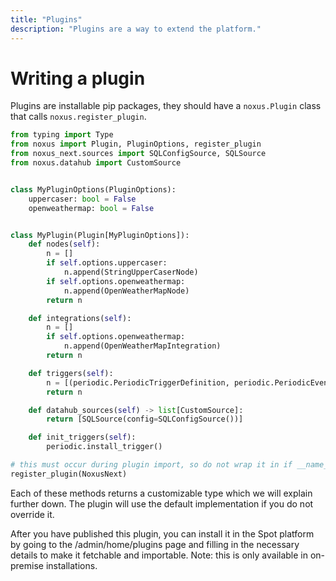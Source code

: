```yaml
---
title: "Plugins"
description: "Plugins are a way to extend the platform."
---
```



# Writing a plugin

Plugins are installable pip packages, they should have a `noxus.Plugin` class that calls `noxus.register_plugin`.

```python
from typing import Type
from noxus import Plugin, PluginOptions, register_plugin
from noxus_next.sources import SQLConfigSource, SQLSource
from noxus.datahub import CustomSource


class MyPluginOptions(PluginOptions):
    uppercaser: bool = False
    openweathermap: bool = False


class MyPlugin(Plugin[MyPluginOptions]):
    def nodes(self):
        n = []
        if self.options.uppercaser:
            n.append(StringUpperCaserNode)
        if self.options.openweathermap:
            n.append(OpenWeatherMapNode)
        return n

    def integrations(self):
        n = []
        if self.options.openweathermap:
            n.append(OpenWeatherMapIntegration)
        return n

    def triggers(self):
        n = [(periodic.PeriodicTriggerDefinition, periodic.PeriodicEvent)]
        return n

    def datahub_sources(self) -> list[CustomSource]:
        return [SQLSource(config=SQLConfigSource())]

    def init_triggers(self):
        periodic.install_trigger()

# this must occur during plugin import, so do not wrap it in if __name__ == '__main__'
register_plugin(NoxusNext)
```

Each of these methods returns a customizable type which we will explain further down. The plugin will use the default implementation if you do not override it.

After you have published this plugin, you can install it in the Spot platform by going to the /admin/home/plugins page and filling in the necessary details to make it fetchable and importable. Note: this is only available in on-premise installations.

